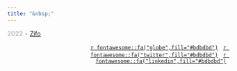 ```yaml
---
title: "&nbsp;"
---
```


<footer class="footer">
<div class="container footer-container">
<div class="row">

<div class="col-sm-8" style="text-align:left;vertical-align:middle;">
<p class="small" style="color:#bdbdbd;">
<b>2022</b> • [Zifo](https://www.zifornd.com)
</p>
</div>

<div class="col-sm-4" style="text-align:right;vertical-align:middle;">
<p style="color:#bdbdbd;">
<span>
<span class="footericon" style="padding-right:4px; padding-left:4px">
<a href="https://www.zifornd.com">`r fontawesome::fa("globe",fill="#bdbdbd")`</a>
</span>
<span class="footericon" style="padding-right:4px; padding-left:4px">
<a href="https://twitter.com/zifornd">`r fontawesome::fa("twitter",fill="#bdbdbd")`</a>
</span>
<span class="footericon" style="padding-left:4px">
<a href="https://www.linkedin.com/company/zifo-technologies">`r fontawesome::fa("linkedin",fill="#bdbdbd")`</a>
</span>
</span>
</p>
</div>

</div>
</div>
</footer>
